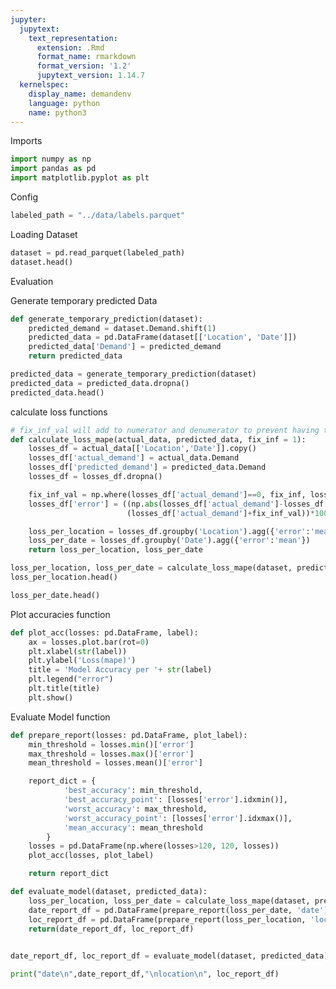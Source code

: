 ```yaml
---
jupyter:
  jupytext:
    text_representation:
      extension: .Rmd
      format_name: rmarkdown
      format_version: '1.2'
      jupytext_version: 1.14.7
  kernelspec:
    display_name: demandenv
    language: python
    name: python3
---
```


<!-- #region notebookRunGroups={"groupValue": "1"} -->
Imports
<!-- #endregion -->

```python
import numpy as np
import pandas as pd
import matplotlib.pyplot as plt
```

<!-- #region notebookRunGroups={"groupValue": "2"} -->
Config
<!-- #endregion -->

```python
labeled_path = "../data/labels.parquet"
```

<!-- #region notebookRunGroups={"groupValue": "1"} -->
Loading Dataset
<!-- #endregion -->

```python
dataset = pd.read_parquet(labeled_path)
dataset.head()
```

<!-- #region notebookRunGroups={"groupValue": "1"} -->
Evaluation
<!-- #endregion -->

<!-- #region notebookRunGroups={"groupValue": "2"} -->
Generate temporary predicted Data
<!-- #endregion -->

```python
def generate_temporary_prediction(dataset):
    predicted_demand = dataset.Demand.shift(1)
    predicted_data = pd.DataFrame(dataset[['Location', 'Date']])
    predicted_data['Demand'] = predicted_demand
    return predicted_data

```

```python
predicted_data = generate_temporary_prediction(dataset)
predicted_data = predicted_data.dropna()
predicted_data.head()
```

<!-- #region notebookRunGroups={"groupValue": "2"} -->
calculate loss functions
<!-- #endregion -->

```python
# fix_inf_val will add to numerator and denumerator to prevent having the inf value
def calculate_loss_mape(actual_data, predicted_data, fix_inf = 1):
    losses_df = actual_data[['Location','Date']].copy()
    losses_df['actual_demand'] = actual_data.Demand
    losses_df['predicted_demand'] = predicted_data.Demand
    losses_df = losses_df.dropna()

    fix_inf_val = np.where(losses_df['actual_demand']==0, fix_inf, losses_df['actual_demand'])    
    losses_df['error'] = ((np.abs(losses_df['actual_demand']-losses_df['predicted_demand']))/
                          (losses_df['actual_demand']+fix_inf_val))*100

    loss_per_location = losses_df.groupby('Location').agg({'error':'mean'})
    loss_per_date = losses_df.groupby('Date').agg({'error':'mean'})
    return loss_per_location, loss_per_date

```

```python
loss_per_location, loss_per_date = calculate_loss_mape(dataset, predicted_data)
loss_per_location.head()
```

```python
loss_per_date.head()
```

<!-- #region notebookRunGroups={"groupValue": "2"} -->
Plot accuracies function
<!-- #endregion -->

```python
def plot_acc(losses: pd.DataFrame, label):
    ax = losses.plot.bar(rot=0)
    plt.xlabel(str(label))
    plt.ylabel('Loss(mape)')
    title = 'Model Accuracy per '+ str(label)
    plt.legend("error")
    plt.title(title)
    plt.show()

```

<!-- #region notebookRunGroups={"groupValue": "1"} -->
Evaluate Model function
<!-- #endregion -->

```python
def prepare_report(losses: pd.DataFrame, plot_label):
    min_threshold = losses.min()['error']
    max_threshold = losses.max()['error']
    mean_threshold = losses.mean()['error']

    report_dict = {
            'best_accuracy': min_threshold,
            'best_accuracy_point': [losses['error'].idxmin()],
            'worst_accuracy': max_threshold,
            'worst_accuracy_point': [losses['error'].idxmax()],
            'mean_accuracy': mean_threshold
        }
    losses = pd.DataFrame(np.where(losses>120, 120, losses))
    plot_acc(losses, plot_label)

    return report_dict
```

```python
def evaluate_model(dataset, predicted_data):
    loss_per_location, loss_per_date = calculate_loss_mape(dataset, predicted_data)
    date_report_df = pd.DataFrame(prepare_report(loss_per_date, 'date'))
    loc_report_df = pd.DataFrame(prepare_report(loss_per_location, 'location'))
    return(date_report_df, loc_report_df)
    
```

```python
date_report_df, loc_report_df = evaluate_model(dataset, predicted_data)
```

```python
print("date\n",date_report_df,"\nlocation\n", loc_report_df)
```
